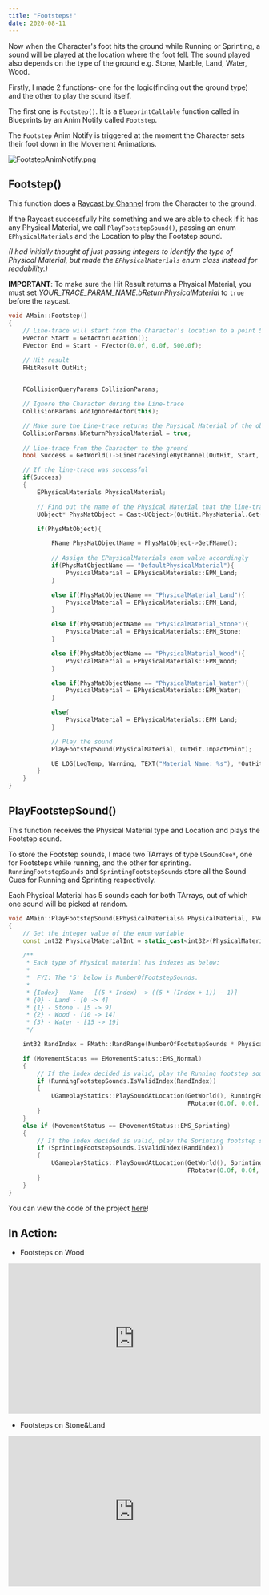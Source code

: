 ---
title: "Footsteps!"
date: 2020-08-11
---



Now when the Character's foot hits the ground while Running or Sprinting, a sound will be played at the location where the foot fell.
The sound played also depends on the type of the ground e.g. Stone, Marble, Land, Water, Wood. 

Firstly, I made 2 functions- one for the logic(finding out the ground type) and the other to play the sound itself.

The first one is `Footstep()`. It is a `BlueprintCallable` function called in Blueprints by an Anim Notify called `Footstep`.

The `Footstep` Anim Notify is triggered at the moment the Character sets their foot down in the Movement Animations.

![FootstepAnimNotify.png](FootstepAnimNotify.png)

## Footstep()

This function does a [Raycast by Channel](https://docs.unrealengine.com/en-US/Engine/Physics/Tracing/HowTo/SingleLineTraceByChannel/index.html)
from the Character to the ground.

If the Raycast successfully hits something and we are able to check if it has any Physical Material, we 
call `PlayFootstepSound()`, passing an enum `EPhysicalMaterials` and the Location to play the Footstep sound.

*(I had initially thought of just passing integers to identify the type of Physical Material, but made the `EPhysicalMaterials`
enum class instead for readability.)*

**IMPORTANT**: To make sure the Hit Result returns a Physical Material, you must set *YOUR_TRACE_PARAM_NAME.bReturnPhysicalMaterial* to 
`true` before the raycast.


```cpp
void AMain::Footstep()
{
	// Line-trace will start from the Character's location to a point 500 units below it.
	FVector Start = GetActorLocation();
	FVector End = Start - FVector(0.0f, 0.0f, 500.0f);

	// Hit result
	FHitResult OutHit;

	
	FCollisionQueryParams CollisionParams;

	// Ignore the Character during the Line-trace
	CollisionParams.AddIgnoredActor(this);

	// Make sure the Line-trace returns the Physical Material of the object it hits
	CollisionParams.bReturnPhysicalMaterial = true;
	
	// Line-trace from the Character to the ground
	bool Success = GetWorld()->LineTraceSingleByChannel(OutHit, Start, End, ECollisionChannel::ECC_Visibility, CollisionParams);

	// If the line-trace was successful
	if(Success)
	{
		EPhysicalMaterials PhysicalMaterial;

		// Find out the name of the Physical Material that the line-trace hit
		UObject* PhysMatObject = Cast<UObject>(OutHit.PhysMaterial.Get());

		if(PhysMatObject){

			FName PhysMatObjectName = PhysMatObject->GetFName();
			
			// Assign the EPhysicalMaterials enum value accordingly
			if(PhysMatObjectName == "DefaultPhysicalMaterial"){
				PhysicalMaterial = EPhysicalMaterials::EPM_Land;
			}

			else if(PhysMatObjectName == "PhysicalMaterial_Land"){
				PhysicalMaterial = EPhysicalMaterials::EPM_Land;
			}

			else if(PhysMatObjectName == "PhysicalMaterial_Stone"){
				PhysicalMaterial = EPhysicalMaterials::EPM_Stone;
			}

			else if(PhysMatObjectName == "PhysicalMaterial_Wood"){
				PhysicalMaterial = EPhysicalMaterials::EPM_Wood;
			}

			else if(PhysMatObjectName == "PhysicalMaterial_Water"){
				PhysicalMaterial = EPhysicalMaterials::EPM_Water;
			}

			else{
				PhysicalMaterial = EPhysicalMaterials::EPM_Land;
			} 			

			// Play the sound
			PlayFootstepSound(PhysicalMaterial, OutHit.ImpactPoint);	

			UE_LOG(LogTemp, Warning, TEXT("Material Name: %s"), *OutHit.PhysMaterial.Get()->GetFName().ToString());
		}
	}
}
```
## PlayFootstepSound()

This function receives the Physical Material type and Location and plays the Footstep sound.

To store the Footstep sounds, I made two TArrays of type `USoundCue*`, one for Footsteps while running, and the other for sprinting. 
`RunningFootstepSounds` and `SprintingFootstepSounds` store all the Sound Cues for Running and Sprinting respectively.

Each Physical Material has 5 sounds each for both TArrays, out of which one sound will be picked at random.

```cpp
void AMain::PlayFootstepSound(EPhysicalMaterials& PhysicalMaterial, FVector& LocationToPlayAt)
{
	// Get the integer value of the enum variable
	const int32 PhysicalMaterialInt = static_cast<int32>(PhysicalMaterial);

	/**
	 * Each type of Physical material has indexes as below:
	 *
	 *	FYI: The '5' below is NumberOfFootstepSounds.
	 *
	 * {Index} - Name - [(5 * Index) -> ((5 * (Index + 1)) - 1)]
	 * {0} - Land - [0 -> 4]
	 * {1} - Stone - [5 -> 9]
	 * {2} - Wood - [10 -> 14]
	 * {3} - Water - [15 -> 19]
	 */

	int32 RandIndex = FMath::RandRange(NumberOfFootstepSounds * PhysicalMaterialInt, (NumberOfFootstepSounds * (PhysicalMaterialInt + 1) - 1));

	if (MovementStatus == EMovementStatus::EMS_Normal)
	{
		// If the index decided is valid, play the Running footstep sound.
		if (RunningFootstepSounds.IsValidIndex(RandIndex))
		{
			UGameplayStatics::PlaySoundAtLocation(GetWorld(), RunningFootstepSounds[RandIndex], LocationToPlayAt,
			                                      FRotator(0.0f, 0.0f, 0.0f));
		}
	}
	else if (MovementStatus == EMovementStatus::EMS_Sprinting)
	{
		// If the index decided is valid, play the Sprinting footstep sound.
		if (SprintingFootstepSounds.IsValidIndex(RandIndex))
		{
			UGameplayStatics::PlaySoundAtLocation(GetWorld(), SprintingFootstepSounds[RandIndex], LocationToPlayAt,
			                                      FRotator(0.0f, 0.0f, 0.0f));
		}
	}
}
```
You can view the code of the project [here](https://github.com/1Gokul/MedievalCombatProject)!

## In Action:

- Footsteps on Wood
<iframe src="https://www.youtube.com/embed/DNbTKY93jek" width="100%" height="300px" frameborder="0"> </iframe>

- Footsteps on Stone&Land
<iframe src="https://www.youtube.com/embed/Ik2yjpyqa1g" width="100%" height="300px" frameborder="0"> </iframe>